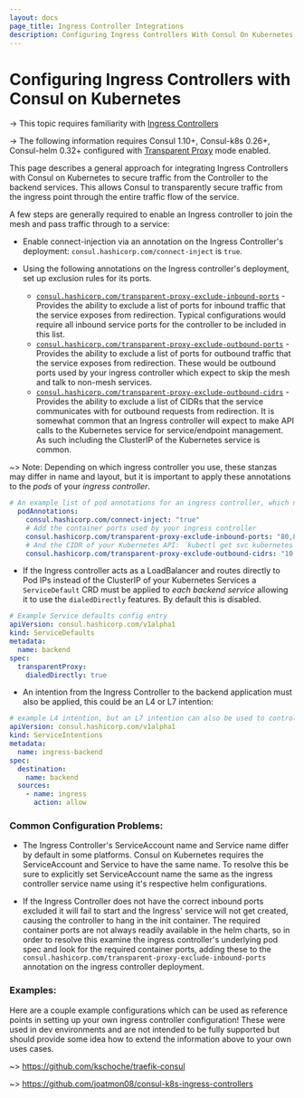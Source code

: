 ```yaml
---
layout: docs
page_title: Ingress Controller Integrations
description: Configuring Ingress Controllers With Consul On Kubernetes
---
```


# Configuring Ingress Controllers with Consul on Kubernetes

-> This topic requires familiarity with [Ingress Controllers](https://kubernetes.io/docs/concepts/services-networking/ingress-controllers/)

-> The following information requires Consul 1.10+, Consul-k8s 0.26+, Consul-helm 0.32+ configured with
[Transparent Proxy](/docs/connect/transparent-proxy) mode enabled.

This page describes a general approach for integrating Ingress Controllers with Consul on Kubernetes to secure traffic from the Controller
to the backend services. This allows Consul to transparently secure traffic from the ingress point through the entire traffic flow of the service.

A few steps are generally required to enable an Ingress controller to join the mesh and pass traffic through to a service:

* Enable connect-injection via an annotation on the Ingress Controller's deployment: `consul.hashicorp.com/connect-inject` is `true`.

* Using the following annotations on the Ingress controller's deployment, set up exclusion rules for its ports.
   * [`consul.hashicorp.com/transparent-proxy-exclude-inbound-ports`](/docs/k8s/connect#consul-hashicorp-com-transparent-proxy-exclude-inbound-ports) - Provides the ability to exclude a list of ports for
inbound traffic that the service exposes from redirection. Typical configurations would require all inbound service ports
for the controller to be included in this list.
   * [`consul.hashicorp.com/transparent-proxy-exclude-outbound-ports`](/docs/k8s/connect#consul-hashicorp-com-transparent-proxy-exclude-outbound-ports) - Provides the ability to exclude a list of ports for
outbound traffic that the service exposes from redirection. These would be outbound ports used by your ingress controller
  which expect to skip the mesh and talk to non-mesh services.
   * [`consul.hashicorp.com/transparent-proxy-exclude-outbound-cidrs`](/docs/k8s/connect#consul-hashicorp-com-transparent-proxy-exclude-outbound-cidrs) - Provides the ability to exclude a list of CIDRs that
the service communicates with for outbound requests from redirection. It is somewhat common that an Ingress controller
will expect to make API calls to the Kubernetes service for service/endpoint management. As such including the ClusterIP of the
Kubernetes service is common.

~> Note: Depending on which ingress controller you use, these stanzas may differ in name and layout, but it is important to apply
these annotations to the *pods* of your *ingress controller*.

```yaml
# An example list of pod annotations for an ingress controller, which need be applied to PODS for the controller, not the deployment itself.
  podAnnotations:
    consul.hashicorp.com/connect-inject: "true"
    # Add the container ports used by your ingress controller
    consul.hashicorp.com/transparent-proxy-exclude-inbound-ports: "80,8000,9000,8443"
    # And the CIDR of your Kubernetes API: `kubectl get svc kubernetes -o jsonpath='{.spec.clusterIP}'
    consul.hashicorp.com/transparent-proxy-exclude-outbound-cidrs: "10.108.0.1/32"
```

* If the Ingress controller acts as a LoadBalancer and routes directly to Pod IPs instead of the ClusterIP of your Kubernetes Services
a `ServiceDefault` CRD must be applied to *each backend service* allowing it to use the `dialedDirectly` features. By default this is disabled.

```yaml
# Example Service defaults config entry
apiVersion: consul.hashicorp.com/v1alpha1
kind: ServiceDefaults
metadata:
  name: backend
spec:
  transparentProxy:
    dialedDirectly: true
```

* An intention from the Ingress Controller to the backend application must also be applied, this could be an L4 or L7 intention:

```yaml
# example L4 intention, but an L7 intention can also be used to control access to specific routes.
apiVersion: consul.hashicorp.com/v1alpha1
kind: ServiceIntentions
metadata:
  name: ingress-backend
spec:
  destination:
    name: backend
  sources:
    - name: ingress
      action: allow
```

### Common Configuration Problems:
- The Ingress Controller's ServiceAccount name and Service name differ by default in some platforms. Consul on Kubernetes requires the
ServiceAccount and Service to have the same name. To resolve this be sure to explicitly set ServiceAccount name the same as the ingress
controller service name using it's respective helm configurations.

- If the Ingress Controller does not have the correct inbound ports excluded it will fail to start and the Ingress'
service will not get created, causing the controller to hang in the init container. The required container ports are not
always readily available in the helm charts, so in order to resolve this examine the ingress controller's
underlying pod spec and look for the required container ports, adding these to the `consul.hashicorp.com/transparent-proxy-exclude-inbound-ports`
annotation on the ingress controller deployment.

### Examples:
Here are a couple example configurations which can be used as reference points in setting up your own ingress controller configuration!
These were used in dev environments and are not intended to be fully supported but should provide some idea how to extend the information
above to your own uses cases.

~> https://github.com/kschoche/traefik-consul

~> https://github.com/joatmon08/consul-k8s-ingress-controllers

